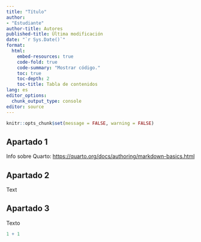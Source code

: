 ```yaml
---
title: "Título"
author: 
- "Estudiante"
author-title: Autores
published-title: Última modificación
date: "`r Sys.Date()`"
format: 
  html:
    embed-resources: true
    code-fold: true
    code-summary: "Mostrar código."
    toc: true
    toc-depth: 2
    toc-title: Tabla de contenidos
lang: es
editor_options: 
  chunk_output_type: console
editor: source
---
```


```r
knitr::opts_chunk$set(message = FALSE, warning = FALSE)
```


## Apartado 1

Info sobre Quarto: <https://quarto.org/docs/authoring/markdown-basics.html>

## Apartado 2

Text

## Apartado 3

Texto

```r
1 + 1
```

